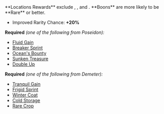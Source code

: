 
<Boon boon={DbBoons.Duos.naturalSelection}>
**Locations Rewards** exclude <IconMaxLife />, <IconMaxMagick />, and <IconGold />. **Boons** are more likely to be <TextHighlight type="rare">**Rare**</TextHighlight> or better.

- Improved Rarity Chance: **+20%**

</Boon>

**Required** _(one of the following from Poseidon):_

- [Fluid Gain](/boons/poseidon#fluid-gain)
- [Breaker Sprint](/boons/poseidon#breaker-sprint)
- [Ocean's Bounty](/boons/poseidon#oceans-bounty)
- [Sunken Treasure](/boons/poseidon#sunken-treasure)
- [Double Up](/boons/poseidon#double-up)

**Required** _(one of the following from Demeter):_

- [Tranquil Gain](/boons/demeter#tranquil-gain)
- [Frigid Sprint](/boons/demeter#frigid-sprint)
- [Winter Coat](/boons/demeter#winter-coat)
- [Cold Storage](/boons/demeter#cold-storage)
- [Rare Crop](/boons/demeter#rare-crop)
